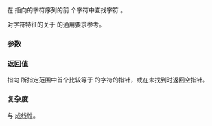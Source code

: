 {{cpp/string/char_traits/title|find}}
{{cpp/string/char_traits/navbar}}
{{ddcl|notes={{mark constexpr since c++17}}|
static const char_type*
    find( const char_type* ptr, std::size_t count, const char_type&amp; ch );
}}

在 {{c|ptr}} 指向的字符序列的前 {{c|count}} 个字符中查找字符 {{c|ch}}。

对字符特征的关于 {{tt|X::find}} 的通用要求参考{{named req|CharTraits}}。

===参数===
{{par begin}}
{{par|pre|指向要查找的字符串的指针}}
{{par|count|要分析的字符数量}}
{{par|ch|要查找的字符}}
{{par end}}

===返回值===
指向 {{range|ptr|ptr + count}} 所指定范围中首个比较等于 {{c|ch}} 的字符的指针，或在未找到时返回空指针。

===复杂度===
与 {{c|count}} 成线性。

{{langlinks|de|en|es|fr|it|ja|pt|ru}}